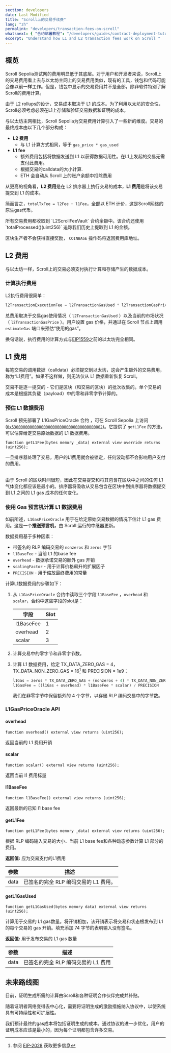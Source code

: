 ```yaml
---
section: developers
date: Last Modified
title: "Scroll上的交易手续费"
lang: "zh"
permalink: "developers/transaction-fees-on-scroll"
whatsnext: { "合约部署教程": "/developers/guides/contract-deployment-tutorial/" }
excerpt: "Understand how L1 and L2 transaction fees work on Scroll "
---
```



## 概览

Scroll Sepolia测试网的费用明显低于其底层。对于用户和开发者来说，Scroll上的交易费用看上去与以太坊主网上的交易费用类似，现有的工具，钱包和代码可能会像以前一样工作。但是，钱包中显示的交易费用并不是全部，除非软件特别了解Scroll的费用计算。

由于 L2 rollups的设计，交易成本取决于 L1 的成本。为了利用以太坊的安全性，Scroll必须考虑必须在L1上存储和验证交易数据和证明的成本。

与以太坊主网相比，Scroll Sepolia为交易费用计算引入了一些新的维度。交易的最终成本由以下几个部分构成：

- **L2 费用**
  - 与 L1 计算方式相同，等于 `gas_price * gas_used`
- **L1 fee**
  - 额外费用包括将数据发送到 L1 以获得数据可用性。在L1上发起的交易无需支付此费用。
  - 根据交易的calldata的大小计算.
  - ETH 会自动从 Scroll 上的账户余额中扣除费用

从更高的视角看，**L2 费用**是在 L2 排序器上执行交易的成本，**L1 费用**是将该交易提交到 L1 的成本。

简而言之，`totalTxFee = l2Fee + l1Fee`，全部以 ETH 计价，这是Scroll网络的原生gas代币。

<Aside type="note" title="交易费用发送至哪里?">
所有交易费用都收取到 `L2ScrollFeeVault` 合约余额中。该合约还使用 `totalProcessed()(uint256)` 追踪我们历史上提取到 L1 的金额。

区块生产者不会获得直接奖励， `COINBASE` 操作码将返回费用库地址。

</Aside>

## L2 费用

与以太坊一样，Scroll上的交易必须支付执行计算和存储产生的数据成本。

### 计算执行费用

L2执行费用很简单：

```javascript
l2TransactionExecutionFee = l2TransactionGasUsed * l2TransactionGasPrice
```
总费用取决于交易gas使用情况（ `l2TransactionGasUsed` ）以及当前的市场状况（ `l2TransactionGasPrice` ）。用户设置 gas 价格，并通过在 Scroll 节点上调用 `estimateGas` 端口来预估“使用的gas”。

换句话说，执行费用的计算方式与[EIP1559](https://eips.ethereum.org/EIPS/eip-1559)之前的以太坊完全相同。

## L1 费用

每笔交易的调用数据（calldata）必须提交到以太坊，这会产生额外的交易费用，称为“L1费用”。如果不这样做，则无法仅从 L1 数据重新恢复 Scroll。

交易不是逐一提交的 - 它们是区块（和交易的区块）的批次收集的。单个交易的成本是根据其负载（payload）中的零和非零字节计算的。

### 预估 L1 数据费用

Scroll 预先部署了 L1GasPriceOracle 合约 ，可在 Scroll Sepolia 上访问([`0x5300000000000000000000000000000000000002`](https://sepolia-blockscout.scroll.io/address/0x5300000000000000000000000000000000000002))。它提供了 `getL1Fee` 的方法，可以估算给定交易原始数据的 L1 数据费用。

```solidity
function getL1Fee(bytes memory _data) external view override returns (uint256);
```

<Aside type="note" title="如果 L1 gas 价格飙升会发生什么?">

一旦排序器处理了交易，用户的L1费用就会被锁定，任何波动都不会影响用户支付的费用。

<br />
由于 Scroll 的区块时间很短，因此在交易提交和将其包含在区块中之间的任何 L1 气体变化都应该是最小的。排序器将吸收从交易包含在区块中到排序器将数据提交到 L1 之间的 L1 gas 成本的任何变化。

</Aside>

### 使用 Gas 预言机计算 L1 数据费用

如前所述，`L1GasPriceOracle` 用于在给定原始交易数据的情况下估计 L1 gas 费用。这是一个**推送预言机**，由 Scroll 运行的中继器更新。

数据费用基于多种因素：

- 带签名的 RLP 编码交易的 `nonzeros` 和 `zeros` 字节
- `l1BaseFee` - 当前 L1 的base fee
- `overhead` - 数据承诺交易的额外 gas 开销
- `scalingFactor` - 用于计算价格飙升的扩展因子
- `PRECISION` - 用于缩放最终费用的常量

计算L1数据费用的步骤如下：

1. 从 `L1GasPriceOracle` 合约中读取三个字段 `l1BaseFee` ，`overhead` 和 `scalar`，合约中这些字段的slot是：

   | 字段     | Slot |
   | --------- | ---- |
   | l1BaseFee | 1    |
   | overhead  | 2    |
   | scalar    | 3    |

2. 计算交易中的零字节和非零字节数。
3. 计算 L1 数据费用，给定 TX_DATA_ZERO_GAS = 4，TX_DATA_NON_ZERO_GAS = 16[^eip-2028] 和 PRECISION = 1e9：

   ```javascript
   l1Gas = zeros * TX_DATA_ZERO_GAS + (nonzeros + 4) * TX_DATA_NON_ZERO_GAS
   l1GasFee = ((l1Gas + overhead) * l1BaseFee * scalar) / PRECISION
   ```

   我们在非零字节中保留额外的 4 个字节，以存储 RLP 编码交易中的字节数。

[^eip-2028]: 参阅 [EIP-2028](https://eips.ethereum.org/EIPS/eip-2028) 获取更多信息

### L1GasPriceOracle API

#### overhead

```solidity
function overhead() external view returns (uint256);
```

返回当前的 L1 费用开销

#### scalar

```solidity
function scalar() external view returns (uint256);
```

返回当前 l1 费用标量

#### l1BaseFee

```solidity
function l1BaseFee() external view returns (uint256);
```

返回最新的已知 l1 base fee

#### getL1Fee

```solidity
function getL1Fee(bytes memory _data) external view returns (uint256);
```

根据 RLP 编码输入交易的大小、当前 L1 base fee和各种动态参数计算 L1 部分的费用。

**返回值:** 应为交易支付的L1费用

| 参数 | 描述                                                 |
| --------- | ----------------------------------------------------------- |
| data      | 已签名的完全 RLP 编码交易的 L1 费用。 |

#### getL1GasUsed

```solidity
function getL1GasUsed(bytes memory data) external view returns (uint256);
```

计算用于交易的 L1 gas数量。将开销相加，该开销表示将交易和状态根发布到 L1 的每个交易的 gas 开销。填充添加 74 字节的表明输入没有签名。

**返回值:** 用于发布交易的 L1 gas 数量

| 参数 | 描述                                                |
| --------- | ----------------------------------------------------------- |
| data      | 已签名的完全 RLP 编码交易的 L1 费用 |

## 未来路线图

目前，证明生成所需的计算由Scroll和各种证明合作伙伴完成并补贴。

随着证明者网络变得去中心化，需要将证明生成的激励措施纳入协议中，以使系统具有可持续性和可扩展性。

我们预计最终的gas成本将包括证明生成的成本。通过协议的进一步优化，用户的证明成本应该是最小的，因为每个证明都包含许多交易。
